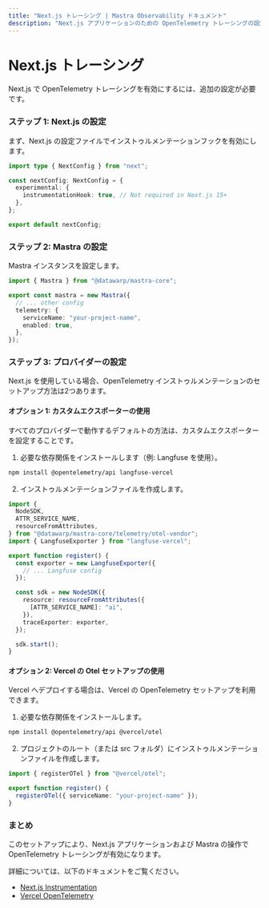 ```yaml
---
title: "Next.js トレーシング | Mastra Observability ドキュメント"
description: "Next.js アプリケーションのための OpenTelemetry トレーシングの設定"
---
```


# Next.js トレーシング

Next.js で OpenTelemetry トレーシングを有効にするには、追加の設定が必要です。

### ステップ 1: Next.js の設定

まず、Next.js の設定ファイルでインストゥルメンテーションフックを有効にします。

```ts filename="next.config.ts" showLineNumbers copy
import type { NextConfig } from "next";

const nextConfig: NextConfig = {
  experimental: {
    instrumentationHook: true, // Not required in Next.js 15+
  },
};

export default nextConfig;
```

### ステップ 2: Mastra の設定

Mastra インスタンスを設定します。

```typescript filename="mastra.config.ts" copy
import { Mastra } from "@datawarp/mastra-core";

export const mastra = new Mastra({
  // ... other config
  telemetry: {
    serviceName: "your-project-name",
    enabled: true,
  },
});
```

### ステップ 3: プロバイダーの設定

Next.js を使用している場合、OpenTelemetry インストゥルメンテーションのセットアップ方法は2つあります。

#### オプション 1: カスタムエクスポーターの使用

すべてのプロバイダーで動作するデフォルトの方法は、カスタムエクスポーターを設定することです。

1. 必要な依存関係をインストールします（例: Langfuse を使用）。

```bash copy
npm install @opentelemetry/api langfuse-vercel
```

2. インストゥルメンテーションファイルを作成します。

```ts filename="instrumentation.ts" copy
import {
  NodeSDK,
  ATTR_SERVICE_NAME,
  resourceFromAttributes,
} from "@datawarp/mastra-core/telemetry/otel-vendor";
import { LangfuseExporter } from "langfuse-vercel";

export function register() {
  const exporter = new LangfuseExporter({
    // ... Langfuse config
  });

  const sdk = new NodeSDK({
    resource: resourceFromAttributes({
      [ATTR_SERVICE_NAME]: "ai",
    }),
    traceExporter: exporter,
  });

  sdk.start();
}
```

#### オプション 2: Vercel の Otel セットアップの使用

Vercel へデプロイする場合は、Vercel の OpenTelemetry セットアップを利用できます。

1. 必要な依存関係をインストールします。

```bash copy
npm install @opentelemetry/api @vercel/otel
```

2. プロジェクトのルート（または src フォルダ）にインストゥルメンテーションファイルを作成します。

```ts filename="instrumentation.ts" copy
import { registerOTel } from "@vercel/otel";

export function register() {
  registerOTel({ serviceName: "your-project-name" });
}
```

### まとめ

このセットアップにより、Next.js アプリケーションおよび Mastra の操作で OpenTelemetry トレーシングが有効になります。

詳細については、以下のドキュメントをご覧ください。

- [Next.js Instrumentation](https://nextjs.org/docs/app/building-your-application/optimizing/instrumentation)
- [Vercel OpenTelemetry](https://vercel.com/docs/observability/otel-overview/quickstart)
